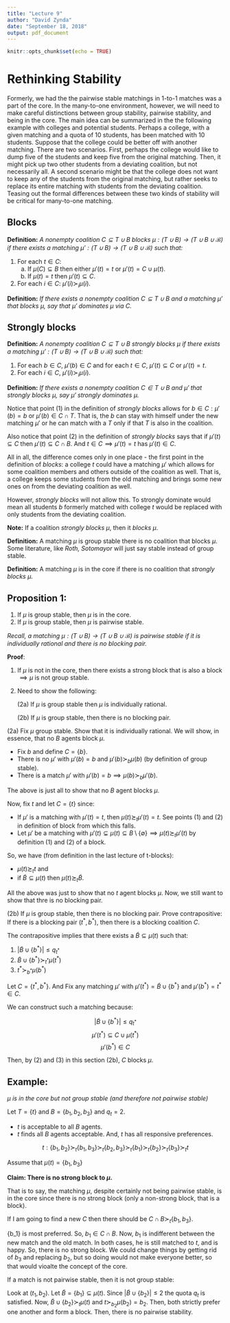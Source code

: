 ---
title: "Lecture 9"
author: "David Zynda"
date: "September 18, 2018"
output: pdf_document
---

```{r setup, include=FALSE}
knitr::opts_chunk$set(echo = TRUE)
```

# Rethinking Stability

Formerly, we had the the pairwise stable matchings in 1-to-1 matches was a part of the core. In the many-to-one environment, however, we will need to make careful distinctions between group stability, pairwise stability, and being in the core. The main idea can be summarized in the the following example with colleges and potential students. Perhaps a college, with a given matching and a quota of 10 students, has been matched with 10 students. Suppose that the college could be better off with another matching. There are two scenarios. First, perhaps the college would like to dump five of the students and keep five from the original matching. Then, it might pick up two other students from a deviating coalition, but not necessarily all. A second scenario might be that the college does not want to keep any of the students from the original matching, but rather seeks to replace its entire matching with students from the deviating coalition. Teasing out the formal differences between these two kinds of stability will be critical for many-to-one matching. 

## Blocks 

__Definition:__ _A nonempty coalition $C \subseteq T \cup B$ blocks $\mu: (T \cup B) \rightarrow (T \cup B \cup \mathcal{B})$ if there exists a matching $\mu': (T \cup B) \rightarrow (T \cup B \cup \mathcal{B})$ such that:_

(1) For each $t \in C$: 
    (a) If $\mu(C) \subseteq B$ then either $\mu'(t) = t$ or $\mu'(t) = C \cup \mu(t)$.
    (b) If $\mu(t) = t$ then $\mu'(t) \subseteq C$.
(2) For each $i \in C$: $\mu'(i) \succ_i \mu(i)$. 


__Definition:__ _If there exists a nonempty coalition $C \subseteq T \cup B$ and a matching $\mu'$ that blocks $\mu$, say that $\mu'$ dominates $\mu$ via $C$._ 


## Strongly blocks

__Definition:__ _A nonempty coalition $C \subseteq T \cup B$ strongly blocks $\mu$ if there exists a matching $\mu': (T \cup B) \rightarrow (T \cup B \cup \mathcal{B})$ such that:_


(1) For each $b \in C$, $\mu'(b) \in C$ and for each $t \in C$, $\mu'(t) \subseteq C$ or $\mu'(t) = t$. 
(2) For each $i \in C$, $\mu'(i) \succ_i \mu(i)$. 

__Definition:__ _If there exists a nonempty coalition $C \in T \cup B$ and $\mu'$ that strongly blocks $\mu$, say $\mu'$ strongly dominates $\mu$. _


Notice that point (1) in the definition of _strongly blocks_ allows for $b \in C: \mu'(b) = b$ or $\mu'(b) \in C \cap T$. That is, the $b$ can stay with himself under the new matching $\mu'$ or he can match with a $T$ only if that $T$ is also in the coalition. 

Also notice that point (2) in the definition of _strongly blocks_  says that if $\mu'(t) \subseteq C$ then $\mu'(t) \subseteq C \cap B$. And $t \in C \implies \mu'(t) = t$ has $\mu'(t) \in C$. 


All in all, the difference comes only in one place - the first point in the definition of _blocks_: a college $t$ could have a matching $\mu'$ which allows for some coalition members and others outside of the coalition as well. That is, a college keeps some students from the old matching and brings some new ones on from the deviating coalition as well. 

However, _strongly blocks_ will not allow this. To strongly dominate would mean all students $b$ formerly matched with college $t$ would be replaced with only students from the deviating coalition. 


__Note:__ If a coalition _strongly blocks_ $\mu$, then it _blocks_ $\mu$. 


__Definition:__ A matching $\mu$ is group stable there is no coalition that blocks $\mu$. Some literature, like _Roth, Sotomayor_ will just say stable instead of group stable. 

__Definition:__ A matching $\mu$ is in the core if there is no coalition that _strongly blocks_ $\mu$. 



## Proposition 1: 

(1) If $\mu$ is group stable, then $\mu$ is in the core. 
(2) If $\mu$ is group stable, then $\mu$ is pairwise stable. 

_Recall, a matching $\mu: (T \cup B) \rightarrow (T \cup B \cup \mathcal{B})$ is pairwise stable if it is individually rational and there is no blocking pair._

__Proof__:

(1) If $\mu$ is not in the core, then there exists a strong block that is also a block $\implies \mu$ is not group stable. 
(2) Need to show the following:

    (2a) If $\mu$ is group stable then $\mu$ is individually rational. 
    
    (2b) If $\mu$ is group stable, then there is no blocking pair. 
    
(2a) Fix $\mu$ group stable. Show that it is individually rational. We will show, in essence, that no $B$ agents block $\mu$.

- Fix $b$ and define $C = \{b\}$. 
- There is no $\mu'$ with $\mu'(b) = b$ and $\mu'(b) \succ_b \mu(b)$ (by definition of group stable). 
- There is a match $\mu'$ with $\mu'(b) = b \implies \mu(b) \succ_b \mu'(b)$. 

The above is just all to show that no $B$ agent blocks $\mu$. 

Now, fix $t$ and let $C = \{t\}$ since:

- If $\mu'$ is a matching with $\mu'(t)=t$, then $\mu(t) \succsim_t \mu'(t) = t$. See points (1) and (2) in definition of block from which this falls. 
- Let $\mu'$ be a matching with $\mu'(t) \subsetneq \mu(t) \subseteq B \setminus \{\emptyset\} \implies \mu(t) \succsim_t \mu'(t)$ by definition (1) and (2) of a block. 
    
So, we have (from definition in the last lecture of t-blocks):

- $\mu(t) \succsim_t t$ and
- if $\tilde{B} \subseteq \mu(t)$ then $\mu(t) \succsim_t \tilde{B}$.
    
All the above was just to show that no $t$ agent blocks $\mu$. Now, we still want to show that thre is no blocking pair.



(2b) If $\mu$ is group stable, then there is no blocking pair. Prove contrapositive: If there is a blocking pair $(t^*, b^*)$, then there is a blocking coalition $C$. 

The contrapositive implies that there exists a $\tilde{B} \subseteq \mu(t)$ such that:

(1) $| \tilde{B} \cup \{b^*\} | \le q_{t^*}$
(2) $\tilde{B} \cup \{b^*\} \succ_{t^*} \mu(t^*)$
(3) $t^* \succ_{b^*} \mu(b^*)$

Let $C = \{t^*, b^*\}$. And Fix any matching $\mu'$ with $\mu'(t^*) = \tilde{B} \cup \{b^*\}$ and $\mu'(b^*) = t^* \in C$. 

We can construct such a matching because:

$$| \tilde{B} \cup \{b^*\} | \le q_{t^*}$$
$$\mu'(t^*) \subseteq C \cup \mu(t^*)$$
$$\mu'(b^*) \in C$$

Then, by (2) and (3) in this section (2b), $C$ blocks $\mu$. 




## Example: 

_$\mu$ is in the core but not group stable (and therefore not pairwise stable)_

Let $T = \{t\}$ and $B = \{b_1, b_2, b_3\}$ and $q_t = 2$. 

- $t$ is acceptable to all $B$ agents. 
- $t$ finds all $B$ agents acceptable. And, $t$ has all responsive preferences. 

$$t: \{b_1, b_2\} \succ_t \{b_1, b_3\} \succ_t \{b_2, b_3\} \succ_t \{b_1\} \succ_t \{b_2\} \succ_t \{b_3\} \succ_t t$$

Assume that $\mu(t) = \{b_1, b_3\}$

__Claim: There is no strong block to $\mu$.__

That is to say, the matching $\mu$, despite certainly not being pairwise stable, is in the core since there is no strong block (only a non-strong block, that is a block).

If I am going to find a new $C$ then there should be $C \cap B \succ_t \{b_1, b_3\}$. 

\{b_1\} is most preferred. So, $b_1 \in C \cap B$. Now, $b_1$ is indifferent between the new match and the old match. In both cases, he is still matched to $t$, and is happy. So, there is no strong block. We could change things by getting rid of $b_3$ and replacing $b_2$, but so doing would not make everyone better, so that would vioalte the concept of the core. 

If a match is not pairwise stable, then it is not group stable:

Look at $(t_1, b_2)$. Let $\tilde{B} = \{b_1\} \subseteq \mu(t)$. Since $|\tilde{B} \cup \{b_2\}| \le 2$ the quota $q_t$ is satisfied. Now, $\tilde{B} \cup \{b_2\} \succ_t \mu(t)$ and $t \succ_{b_2} \mu(b_2) = b_2$. Then, both strictly prefer one another and form a block. Then, there is no pairwise stability. 

